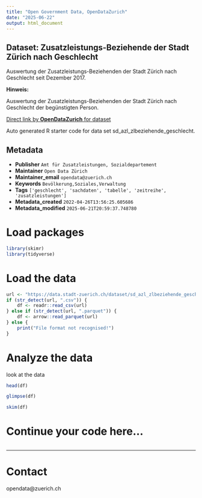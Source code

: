 ```yaml
---
title: "Open Government Data, OpenDataZurich"
date: "2025-06-22"
output: html_document
---
```


## Dataset: Zusatzleistungs-Beziehende der Stadt Zürich nach Geschlecht

Auswertung der Zusatzleistungs-Beziehenden der Stadt Zürich nach Geschlecht seit Dezember 2017. 


**Hinweis:**

Auswertung der Zusatzleistungs-Beziehenden der Stadt Zürich nach Geschlecht der begünstigten Person.

[]()



[Direct link by **OpenDataZurich** for dataset](https://data.stadt-zuerich.ch/dataset/sd_azl_zlbeziehende_geschlecht)

Auto generated R starter code for data set sd_azl_zlbeziehende_geschlecht.

## Metadata

- **Publisher** `Amt für Zusatzleistungen, Sozialdepartement`
- **Maintainer** `Open Data Zürich`
- **Maintainer_email** `opendata@zuerich.ch`
- **Keywords** `Bevölk­erung,Soziales,Ver­walt­ung`
- **Tags** `['geschlecht', 'sachdaten', 'tabelle', 'zeitreihe', 'zusatzleistungen']`
- **Metadata_created** `2022-04-26T13:56:25.605686`
- **Metadata_modified** `2025-06-21T20:59:37.748780`


# Load packages

```r
library(skimr)
library(tidyverse)
```

# Load the data

```r
url <- "https://data.stadt-zuerich.ch/dataset/sd_azl_zlbeziehende_geschlecht/download/sd_azl_zlbeziehende_geschlecht.csv"
if (str_detect(url, ".csv")) {
    df <- readr::read_csv(url)
} else if (str_detect(url, ".parquet")) {
    df <- arrow::read_parquet(url)
} else {
    print("File format not recognised!")
}
```

# Analyze the data

look at the data
```r
head(df)
```

```r
glimpse(df)
```

```r
skim(df)
```

# Continue your code here...

```r

```

------------------------------------------------------------------------

# Contact

opendata@zuerich.ch
